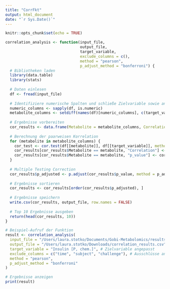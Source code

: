 ```yaml
---
title: "CorrFkt"
output: html_document
date: "`r Sys.Date()`"
---
```


```r
knitr::opts_chunk$set(echo = TRUE)
```


```r
correlation_analysis <- function(input_file, 
                                 output_file, 
                                 target_variable, 
                                 exclude_columns = c(), 
                                 method = "pearson", 
                                 p_adjust_method = "bonferroni") {
  # Bibliotheken laden
  library(data.table)
  library(stats)
  
  # Daten einlesen
  df <- fread(input_file)
  
  # Identifiziere numerische Spalten und schließe Zielvariable sowie andere auszuschließende Spalten aus
  numeric_columns <- sapply(df, is.numeric)
  metabolite_columns <- setdiff(names(df)[numeric_columns], c(target_variable, exclude_columns))
  
  # Ergebnisse vorbereiten
  cor_results <- data.frame(Metabolite = metabolite_columns, Correlation = NA, p_value = NA)
  
  # Berechnung der paarweisen Korrelation
  for (metabolite in metabolite_columns) {
    cor_test <- cor.test(df[[metabolite]], df[[target_variable]], method = method)
    cor_results[cor_results$Metabolite == metabolite, "Correlation"] <- cor_test$estimate
    cor_results[cor_results$Metabolite == metabolite, "p_value"] <- cor_test$p.value
  }
  
  # Multiple Testing Correction
  cor_results$p_adjusted <- p.adjust(cor_results$p_value, method = p_adjust_method)
  
  # Ergebnisse sortieren
  cor_results <- cor_results[order(cor_results$p_adjusted), ]
  
  # Ergebnisse speichern
  write.csv(cor_results, output_file, row.names = FALSE)
  
  # Top 10 Ergebnisse ausgeben
  return(head(cor_results, 10))
}

# Beispiel-Aufruf der Funktion
result <- correlation_analysis(
  input_file = "/Users/laura.stotko/Documents/Gobi-Metabolomics/results/correlation_input.csv", # Hochgeladene Datei
  output_file = "/Users/laura.stotko/Downloads/correlation_results.csv", # Speichere Ergebnisse
  target_variable = "Insulin [P, chem.]", # Zielvariable angepasst
  exclude_columns = c("time", "subject", "challenge"), # Ausschlüsse anpassen
  method = "pearson",
  p_adjust_method = "bonferroni"
)

# Ergebnisse anzeigen
print(result)
```
